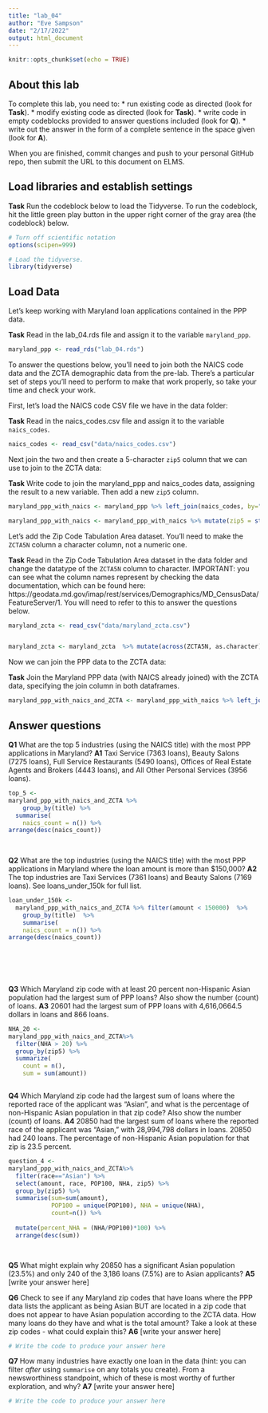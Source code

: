 ```yaml
---
title: "lab_04"
author: "Eve Sampson"
date: "2/17/2022"
output: html_document
---
```


```r
knitr::opts_chunk$set(echo = TRUE)
```

## About this lab

To complete this lab, you need to:
* run existing code as directed (look for **Task**).
* modify existing code as directed (look for **Task**).
* write code in empty codeblocks provided to answer questions included (look for **Q**).
* write out the answer in the form of a complete sentence in the space given (look for **A**).

When you are finished, commit changes and push to your personal GitHub repo, then submit the URL to this document on ELMS.

## Load libraries and establish settings

**Task** Run the codeblock below to load the Tidyverse. To run the codeblock, hit the little green play button in the upper right corner of the gray area (the codeblock) below.

```r
# Turn off scientific notation
options(scipen=999)

# Load the tidyverse.
library(tidyverse)
```

## Load Data

Let's keep working with Maryland loan applications contained in the PPP data.

**Task** Read in the lab_04.rds file and assign it to the variable `maryland_ppp`.

```r
maryland_ppp <- read_rds("lab_04.rds")
```

To answer the questions below, you'll need to join both the NAICS code data and the ZCTA demographic data from the pre-lab. There's a particular set of steps you'll need to perform to make that work properly, so take your time and check your work.

First, let's load the NAICS code CSV file we have in the data folder:

**Task** Read in the naics_codes.csv file and assign it to the variable `naics_codes`.

```r
naics_codes <- read_csv("data/naics_codes.csv")
```

Next join the two and then create a 5-character `zip5` column that we can use to join to the ZCTA data:

**Task** Write code to join the maryland_ppp and naics_codes data, assigning the result to a new variable. Then add a new `zip5` column.

```r

maryland_ppp_with_naics <- maryland_ppp %>% left_join(naics_codes, by="naics_code")

maryland_ppp_with_naics <- maryland_ppp_with_naics %>% mutate(zip5 = str_sub(zip, 1, 5))

```

Let's add the Zip Code Tabulation Area dataset. You'll need to make the `ZCTA5N` column a character column, not a numeric one.

**Task** Read in the Zip Code Tabulation Area dataset in the data folder and change the datatype of the `ZCTA5N` column to character. IMPORTANT: you can see what the column names represent by checking the data documentation, which can be found here: https://geodata.md.gov/imap/rest/services/Demographics/MD_CensusData/FeatureServer/1. You will need to refer to this to answer the questions below.

```r

maryland_zcta <- read_csv("data/maryland_zcta.csv")


maryland_zcta <- maryland_zcta  %>% mutate(across(ZCTA5N, as.character))

```

Now we can join the PPP data to the ZCTA data:

**Task** Join the Maryland PPP data (with NAICS already joined) with the ZCTA data, specifying the join column in both dataframes.

```r
maryland_ppp_with_naics_and_ZCTA <- maryland_ppp_with_naics %>% left_join(maryland_zcta, by=c("zip5"="ZCTA5N"))


```

## Answer questions

**Q1** What are the top 5 industries (using the NAICS title) with the most PPP applications in Maryland?
**A1**  Taxi Service (7363 loans), Beauty Salons (7275 loans), Full Service Restaurants (5490 loans), Offices of Real Estate Agents and Brokers (4443 loans), and All Other Personal Services (3956 loans).





```r
top_5 <-
maryland_ppp_with_naics_and_ZCTA %>%
    group_by(title) %>%
  summarise(
    naics_count = n()) %>%
arrange(desc(naics_count))
  
  

```

**Q2** What are the top industries (using the NAICS title) with the most PPP applications in Maryland where the loan amount is more than $150,000?
**A2** The top industries are Taxi Services (7361 loans) and Beauty Salons (7169 loans). See loans_under_150k for full list. 

```r
loan_under_150k <-
  maryland_ppp_with_naics_and_ZCTA %>% filter(amount < 150000)  %>%
    group_by(title)  %>%
    summarise(
    naics_count = n()) %>%
arrange(desc(naics_count))
  

  
  



```

**Q3** Which Maryland zip code with at least 20 percent non-Hispanic Asian population had the largest sum of PPP loans? Also show the number (count) of loans.
**A3** 20601 had the largest sum of PPP loans with 4,616,0664.5 dollars in loans and 866 loans. 



```r
NHA_20 <- 
maryland_ppp_with_naics_and_ZCTA%>%
  filter(NHA > 20) %>%
  group_by(zip5) %>%
  summarize(
    count = n(),
    sum = sum(amount))



```

**Q4** Which Maryland zip code had the largest sum of loans where the reported race of the applicant was "Asian", and what is the percentage of non-Hispanic Asian population in that zip code? Also show the number (count) of loans.
**A4** 20850 had the largest sum of loans where the reported race of the applicant was "Asian," with 28,994,798 dollars in loans. 20850 had 240 loans. The percentage of non-Hispanic Asian population for that zip is 23.5 percent.

```r

question_4 <- 
maryland_ppp_with_naics_and_ZCTA%>%
  filter(race=="Asian") %>%
  select(amount, race, POP100, NHA, zip5) %>%
  group_by(zip5) %>%
  summarise(sum=sum(amount), 
            POP100 = unique(POP100), NHA = unique(NHA),
            count=n()) %>%
  
  mutate(percent_NHA = (NHA/POP100)*100) %>%
  arrange(desc(sum))

    

```

**Q5** What might explain why 20850 has a significant Asian population (23.5%) and only 240 of the 3,186 loans (7.5%) are to Asian applicants?
**A5** [write your answer here]


**Q6** Check to see if any Maryland zip codes that have loans where the PPP data lists the applicant as being Asian BUT are located in a zip code that does not appear to have Asian population according to the ZCTA data. How many loans do they have and what is the total amount? Take a look at these zip codes - what could explain this?
**A6** [write your answer here]

```r
# Write the code to produce your answer here

```

**Q7** How many industries have exactly one loan in the data (hint: you can filter _after_ using `summarise` on any totals you create). From a newsworthiness standpoint, which of these is most worthy of further exploration, and why?
**A7** [write your answer here]

```r
# Write the code to produce your answer here

```
